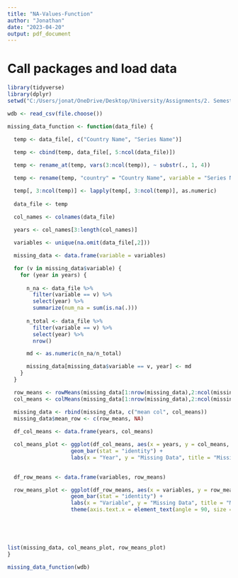 ```yaml
---
title: "NA-Values-Function"
author: "Jonathan"
date: "2023-04-20"
output: pdf_document
---
```


# Call packages and load data
```r
library(tidyverse)
library(dplyr)
setwd("C:/Users/jonat/OneDrive/Desktop/University/Assignments/2. Semester/Applied Cognitive Science/Repository/applied-social-science")

```

```r

wdb <- read_csv(file.choose())

```

```r

missing_data_function <- function(data_file) {
  
  temp <- data_file[, c("Country Name", "Series Name")]

  temp <- cbind(temp, data_file[, 5:ncol(data_file)])

  temp <- rename_at(temp, vars(3:ncol(temp)), ~ substr(., 1, 4))

  temp <- rename(temp, "country" = "Country Name", variable = "Series Name")

  temp[, 3:ncol(temp)] <- lapply(temp[, 3:ncol(temp)], as.numeric)
  
  data_file <- temp
  
  col_names <- colnames(data_file)

  years <- col_names[3:length(col_names)]

  variables <- unique(na.omit(data_file[,2]))

  missing_data <- data.frame(variable = variables)

  for (v in missing_data$variable) {
    for (year in years) {
  
      n_na <- data_file %>%
        filter(variable == v) %>% 
        select(year) %>% 
        summarize(num_na = sum(is.na(.)))
      
      n_total <- data_file %>%
        filter(variable == v) %>% 
        select(year) %>% 
        nrow()

      md <- as.numeric(n_na/n_total)

      missing_data[missing_data$variable == v, year] <- md
    }
  }

  row_means <- rowMeans(missing_data[1:nrow(missing_data),2:ncol(missing_data)], na.rm = TRUE)
  col_means <- colMeans(missing_data[1:nrow(missing_data),2:ncol(missing_data)], na.rm = TRUE)

  missing_data <- rbind(missing_data, c("mean col", col_means))
  missing_data$mean_row <- c(row_means, NA)
  
  df_col_means <- data.frame(years, col_means)

  col_means_plot <- ggplot(df_col_means, aes(x = years, y = col_means, fill = years)) +
                    geom_bar(stat = "identity") +
                    labs(x = "Year", y = "Missing Data", title = "Missing Data per year")
  

  df_row_means <- data.frame(variables, row_means)

  row_means_plot <- ggplot(df_row_means, aes(x = variables, y = row_means, fill = variables)) +
                    geom_bar(stat = "identity") +
                    labs(x = "Variable", y = "Missing Data", title = "Missing data per variable") +
                    theme(axis.text.x = element_text(angle = 90, size = 8, hjust = 1))



  

list(missing_data, col_means_plot, row_means_plot)
}

```

```r

missing_data_function(wdb)

```














